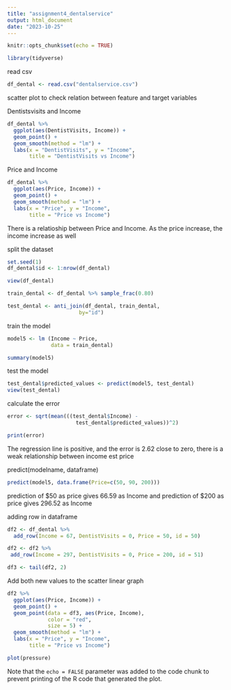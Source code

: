 ---
title: "assignment4_dentalservice"
output: html_document
date: "2023-10-25"
---

```{r setup, include=FALSE}
knitr::opts_chunk$set(echo = TRUE)
```

```{r}
library(tidyverse)
```

read csv

```{r}
df_dental <- read.csv("dentalservice.csv")
```
scatter plot to check relation between feature
and target variables

Dentistsvisits and Income
```{r}
df_dental %>% 
  ggplot(aes(DentistVisits, Income)) +
  geom_point() +
  geom_smooth(method = "lm") +
  labs(x = "DentistVisits", y = "Income",
       title = "DentistVisits vs Income")
```

Price and Income
```{r}
df_dental %>% 
  ggplot(aes(Price, Income)) +
  geom_point() +
  geom_smooth(method = "lm") +
  labs(x = "Price", y = "Income",
       title = "Price vs Income")
```

There is a relatioship between Price and Income. 
As the price increase, the income increase as well

split the dataset
```{r}
set.seed(1)
df_dental$id <- 1:nrow(df_dental)
```

```{r}
view(df_dental)
```

```{r}
train_dental <- df_dental %>% sample_frac(0.80)
```

```{r}
test_dental <- anti_join(df_dental, train_dental,
                       by="id")
```

train the model
```{r}
model5 <- lm (Income ~ Price,
              data = train_dental)
```
```{r}
summary(model5)
```

test the model
```{r}
test_dental$predicted_values <- predict(model5, test_dental)
view(test_dental)
```

calculate the error
```{r}
error <- sqrt(mean(((test_dental$Income) -
                      test_dental$predicted_values))^2)
```

```{r}
print(error)
```
The regression line is positive, and the error is 2.62 close to zero, 
there is a weak relationship between income est price

predict(modelname, dataframe)

```{r}
predict(model5, data.frame(Price=c(50, 90, 200)))
```

prediction of $50 as price gives 66.59 as Income and
prediction of $200 as price gives 296.52 as Income

adding row in dataframe

```{r}
df2 <- df_dental %>%
  add_row(Income = 67, DentistVisits = 0, Price = 50, id = 50)
```

```{r}

df2 <- df2 %>%
 add_row(Income = 297, DentistVisits = 0, Price = 200, id = 51)
```

```{r}
df3 <- tail(df2, 2)
```

Add both new values to the scatter linear graph
```{r}
df2 %>% 
  ggplot(aes(Price, Income)) +
  geom_point() +
  geom_point(data = df3, aes(Price, Income),
             color = "red",
             size = 5) +
  geom_smooth(method = "lm") +
  labs(x = "Price", y = "Income",
       title = "Price vs Income")
```


```{r pressure, echo=FALSE}
plot(pressure)
```

Note that the `echo = FALSE` parameter was added to the code chunk to prevent printing of the R code that generated the plot.
